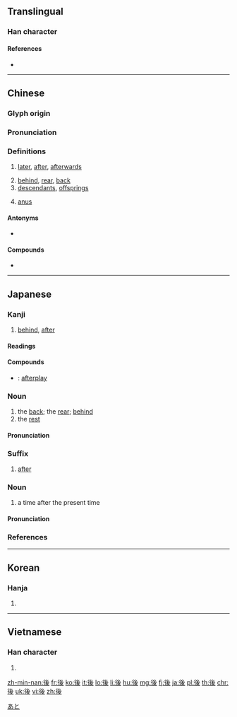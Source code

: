 {{also|后}}
==Translingual==
{{stroke order|strokes=9}}

===Han character===
{{Han char|rn=60|rad=彳|as=06|sn=9|four=22247|canj=HOVIE|ids=⿰彳⿱幺夊}}

====References====
* {{Han ref|kx=0366.180|dkj=10098|dj=0688.010|hdz=20822.030|uh=5F8C|ud=24460|bh=ABE1|bd=44001}}

----

==Chinese==
{{zh-forms|s=后}}

===Glyph origin===
{{Han compound|彳|幺|又|ls=ic}}

===Pronunciation===
{{zh-pron
|m=hòu
|c=hau6
|h=pfs=heu
|md=âu/hâiu/hâu
|mn=āu/hō͘
|w=3hheu
|ma=y
|mc=y
|oc=y
|cat=n,adv
}}

===Definitions===
{{zh-hanzi}}

# [[later]], [[after]], [[afterwards]]
#: {{zhex|以後|after}}
#: {{zhex|然後|after, afterwards}}
# [[behind]], [[rear]], [[back]]
# [[descendant]]s, [[offspring]]s
#: {{zhex|無後|to lack male offspring}}
# [[anus]]

====Antonyms====
* {{zh-l|前}}

====Compounds====
{{der-top|Compounds}}
* {{zh-l|後戲|hòuxì|[[afterplay]]}}
{{der-bottom}}

{{zh-cat|Beginning}}

----

==Japanese==

===Kanji===
{{ja-kanji|grade=2|rs=彳06}}

# [[behind]], [[after]]

====Readings====
{{ja-readings
|goon=[[ぐ]] (gu) {{qualifier|non-[[w:Jōyō kanji|Jōyō]] reading}}
|kanon=[[こう]] (kō)
|toon=[[ご]] (go)
|kun=[[おくれる]] ([[後れる]], okureru), [[のち]] ([[nochi]]), [[あと]] ([[ato]]), [[うしろ]] ([[後ろ]], ushiro)}}

====Compounds====
{{der-top|Compounds}}
* {{ja-r|後戯|こうぎ}}: [[afterplay]]
{{der-bottom}}

===Noun===
{{ja-noun|あと}}

# the [[back]]; the [[rear]]; [[behind]]
# the [[rest]]

====Pronunciation====
{{ja-pron|あと|acc=1|acc_ref=SMK2}}

===Suffix===
{{ja-pos|ご|suffix}}

# [[after]]

===Noun===
{{ja-noun|のち}}

# a time after the present time

[[Category:1000 Japanese basic words|あと]]

====Pronunciation====
{{ja-pron|のち|acc=2|acc_ref=SMK2}}

===References===
<references/>

----

==Korean==

===Hanja===
{{ko-hanja|hangeul=[[후]]|eumhun=|mr=hu|y=hwu}}

# {{defn|lang=ko|sort=彳06}}

----

==Vietnamese==

===Han character===
{{vi-hantu|[[hậu]]|rs=彳06}}

# {{defn|lang=vi|sort=彳06}}

[[zh-min-nan:後]]
[[fr:後]]
[[ko:後]]
[[it:後]]
[[lo:後]]
[[li:後]]
[[hu:後]]
[[mg:後]]
[[fj:後]]
[[ja:後]]
[[pl:後]]
[[th:後]]
[[chr:後]]
[[uk:後]]
[[vi:後]]
[[zh:後]]